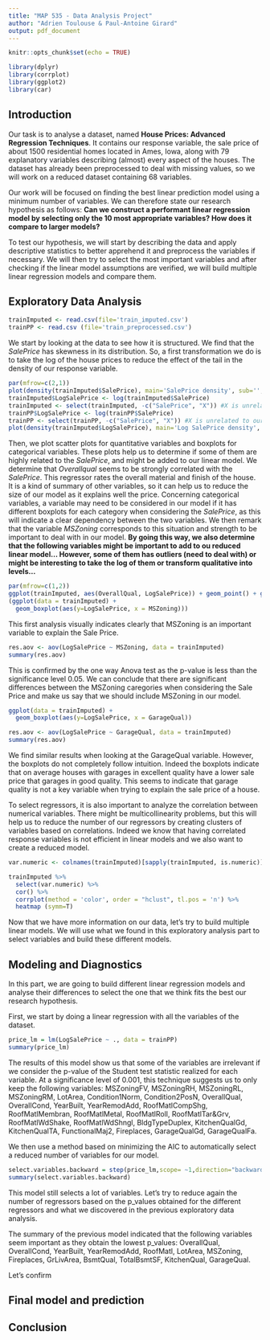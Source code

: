 ```yaml
---
title: "MAP 535 - Data Analysis Project"
author: "Adrien Toulouse & Paul-Antoine Girard"
output: pdf_document
---
```


```r
knitr::opts_chunk$set(echo = TRUE)
```

```r
library(dplyr)
library(corrplot)
library(ggplot2)
library(car)
```

## Introduction

Our task is to analyse a dataset, named **House Prices: Advanced Regression Techniques**. It contains our response variable, the sale price of about 1500 residential homes located in Ames, Iowa, along with 79 explanatory variables describing (almost) every aspect of the houses. The dataset has already been preprocessed to deal with missing values, so we will work on a reduced dataset containing 68 variables.

Our work will be focused on finding the best linear prediction model using a minimum number of variables. We can therefore state our research hypothesis as follows: **Can we construct a performant linear regression model by selecting only the 10 most appropriate variables? How does it compare to larger models?** 

To test our hypothesis, we will start by describing the data and apply descriptive statistics to better apprehend it and preprocess the variables if necessary. We will then try to select the most important variables and after checking if the linear model assumptions are verified, we will build multiple linear regression models and compare them.


## Exploratory Data Analysis

```r
trainImputed <- read.csv(file='train_imputed.csv')
trainPP <- read.csv (file='train_preprocessed.csv')
```

We start by looking at the data to see how it is structured. We find that the *SalePrice* has skewness in its distribution. So, a first transformation we do is to take the log of the house prices to reduce the effect of the tail in the density of our response variable.

```r
par(mfrow=c(2,1)) 
plot(density(trainImputed$SalePrice), main='SalePrice density', sub='', xlab='', ylab='')
trainImputed$LogSalePrice <- log(trainImputed$SalePrice)
trainImputed <- select(trainImputed, -c("SalePrice", "X")) #X is unrelated to our study
trainPP$LogSalePrice <- log(trainPP$SalePrice)
trainPP <- select(trainPP, -c("SalePrice", "X")) #X is unrelated to our study
plot(density(trainImputed$LogSalePrice), main='Log SalePrice density', sub='', xlab='', ylab='')
```

Then, we plot scatter plots for quantitative variables and boxplots for categorical variables. These plots help us to determine if some of them are highly related to the *SalePrice*, and might be added to our linear model. We determine that *Overallqual* seems to be strongly correlated with the *SalePrice*. This regressor rates the overall material and finish of the house. It is a kind of summary of other variables, so it can help us to reduce the size of our model as it explains well the price. Concerning categorical variables, a variable may need to be considered in our model if it has different boxplots for each category when considering the *SalePrice*, as this will indicate a clear dependency between the two variables. We then remark that the variable *MSZoning* corresponds to this situation and strength to be important to deal with in our model.
**By going this way, we also determine that the following variables might be important to add to ou reduced linear model... However, some of them has outliers (need to deal with) or might be interesting to take the log of them or transform qualitative into levels...**
```r
par(mfrow=c(1,2)) 
ggplot(trainImputed, aes(OverallQual, LogSalePrice)) + geom_point() + geom_smooth()
(ggplot(data = trainImputed) + 
  geom_boxplot(aes(y=LogSalePrice, x = MSZoning)))
```


This first analysis visually indicates clearly that MSZoning is an important variable to explain the Sale Price.
```r
res.aov <- aov(LogSalePrice ~ MSZoning, data = trainImputed)
summary(res.aov)
```

This is confirmed by the one way Anova test as the p-value is less than the significance level 0.05. We can conclude that there are significant differences between the MSZoning caregories when considering the Sale Price and make us say that we should include MSZoning in our model.
```r
ggplot(data = trainImputed) + 
  geom_boxplot(aes(y=LogSalePrice, x = GarageQual))
```

```r
res.aov <- aov(LogSalePrice ~ GarageQual, data = trainImputed)
summary(res.aov)
```

We find similar results when looking at the GarageQual variable. However, the boxplots do not completely follow intuition. Indeed the boxplots indicate that on average houses with garages in excellent quality have a lower sale price that garages in good quality. This seems to indicate that garage quality is not a key variable when trying to explain the sale price of a house.


To select regressors, it is also important to analyze the correlation between numerical variables. There might be multicollinearity problems, but this will help us to reduce the number of our regressors by creating clusters of variables based on correlations. Indeed we know that having correlated response variables is not efficient in linear models and we also want to create a reduced model.  

```r
var.numeric <- colnames(trainImputed)[sapply(trainImputed, is.numeric)]

trainImputed %>%
  select(var.numeric) %>%
  cor() %>%
  corrplot(method = 'color', order = "hclust", tl.pos = 'n') %>%
  heatmap (symm=T)
```

Now that we have more information on our data, let's try to build multiple linear models. We will use what we found in this exploratory analysis part to select variables and build these different models. 

## Modeling and Diagnostics

In this part, we are going to build different linear regression models and analyse their differences to select the one that we think fits the best our research hypothesis.

First, we start by doing a linear regression with all the variables of the dataset. 

```r
price_lm = lm(LogSalePrice ~ ., data = trainPP)
summary(price_lm)
```

The results of this model show us that some of the variables are irrelevant if we consider the p-value of the Student test statistic realized for each variable. At a significance level of 0.001, this technique suggests us to only keep the following variables: MSZoningFV, MSZoningRH, MSZoningRL, MSZoningRM, LotArea, Condition1Norm, Condition2PosN, OverallQual, OverallCond, YearBuilt, YearRemodAdd, RoofMatlCompShg, RoofMatlMembran, RoofMatlMetal, RoofMatlRoll, RoofMatlTar&Grv, RoofMatlWdShake, RoofMatlWdShngl, BldgTypeDuplex, KitchenQualGd, KitchenQualTA, FunctionalMaj2, Fireplaces, GarageQualGd, GarageQualFa.

We then use a method based on minimizing the AIC to automatically select a reduced number of variables for our model.

```r
select.variables.backward = step(price_lm,scope= ~1,direction="backward",trace=FALSE) 
summary(select.variables.backward)
```

This model still selects a lot of variables. Let's try to reduce again the number of regressors based on the p_values obtained for the different regressors and what we discovered in the previous exploratory data analysis.

The summary of the previous model indicated that the following variables seem important as they obtain the lowest p_values: OverallQual, OverallCond, YearBuilt, YearRemodAdd, RoofMatl, LotArea, MSZoning, Fireplaces, GrLivArea, BsmtQual, TotalBsmtSF, KitchenQual, GarageQual.

Let's confirm

## Final model and prediction



## Conclusion


